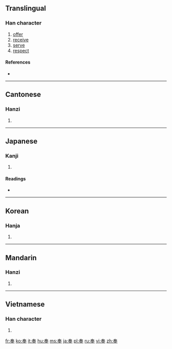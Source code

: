 ==Translingual==

===Han character===
{{Han char|rn=37|rad=大|as=05|sn=8|four=5050<sub>3</sub>|canj=手大手 (QKQ)}}

# [[offer]]
# [[receive]]
# [[serve]]
# [[respect]]

====References====
* {{Han ref|kx=0251.020|dkj=05894|dj=0511.020|hdz=10531.050|uh=5949|ud=22857|bh=A95E|bd=43358}}

----

==Cantonese==

===Hanzi===
{{yue-hanzi|jyut=|y=fung6}}

# {{defn|Cantonese|sort=大05}}

----

==Japanese==

===Kanji===
{{ja-kanji|grade=c|rs=大05}}

# {{defn|Japanese|sort=大05}}

====Readings====
* {{ja-readings|on=[[ほう]] (hō), [[ぶ]] (bu)|kun=[[たてまつる]] (tatematsuru)}}

----

==Korean==

===Hanja===
{{ko-hanja|hangeul=봉|rv=bong|mr=pong}}

# {{defn|Korean|sort=大05}}

----

==Mandarin==

===Hanzi===
{{cmn-hanzi|pin=[[fèng]] ([[feng4]])|wg=feng<sup>4</sup>}}

# {{defn|Mandarin|sort=大05}}

----

==Vietnamese==

===Han character===
{{vi-hantu|[[phụng]], [[vụng]]|rs=大05}}

# {{defn|Vietnamese|sort=大05}}

[[fr:奉]]
[[ko:奉]]
[[it:奉]]
[[hu:奉]]
[[ms:奉]]
[[ja:奉]]
[[pl:奉]]
[[ru:奉]]
[[vi:奉]]
[[zh:奉]]